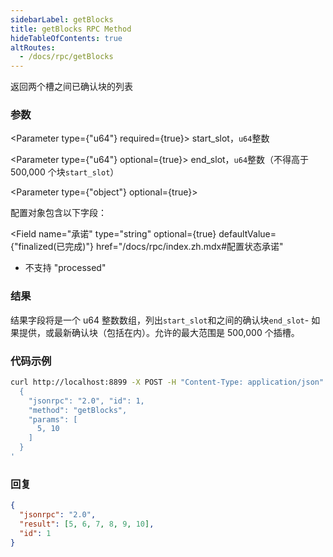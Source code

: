 ```yaml
---
sidebarLabel: getBlocks
title: getBlocks RPC Method
hideTableOfContents: true
altRoutes:
  - /docs/rpc/getBlocks
---
```


返回两个槽之间已确认块的列表


<DocSideBySide>

<DocLeftSide>

### 参数

<Parameter type={"u64"} required={true}>
  start_slot，`u64`整数
</Parameter>

<Parameter type={"u64"} optional={true}>
  end_slot，`u64`整数（不得高于 500,000 个块`start_slot`）
</Parameter>

<Parameter type={"object"} optional={true}>

  配置对象包含以下字段：

  <Field
  name="承诺"
  type="string"
  optional={true}
  defaultValue={"finalized(已完成)"}
  href="/docs/rpc/index.zh.mdx#配置状态承诺"
>

- 不支持 "processed"

</Field>

</Parameter>

### 结果

  结果字段将是一个 u64 整数数组，列出`start_slot`和之间的确认块`end_slot`-
  如果提供，或最新确认块（包括在内）。允许的最大范围是 500,000 个插槽。

</DocLeftSide>

<DocRightSide>

### 代码示例

```bash
curl http://localhost:8899 -X POST -H "Content-Type: application/json" -d '
  {
    "jsonrpc": "2.0", "id": 1,
    "method": "getBlocks",
    "params": [
      5, 10
    ]
  }
'
```

### 回复

```json
{
  "jsonrpc": "2.0",
  "result": [5, 6, 7, 8, 9, 10],
  "id": 1
}
```

</DocRightSide>
</DocSideBySide>
